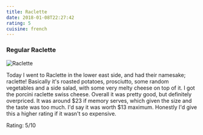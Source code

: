 ```yaml
---
title: Raclette
date: 2018-01-08T22:27:42
rating: 5
cuisine: french
---
```


### Regular Raclette
![Raclette](/blog/raclette.jpg)

Today I went to Raclette in the lower east side, and had their namesake; raclette! Basically it's roasted potatoes, prosciutto, some random vegetables and a side salad, with some very melty cheese on top of it. I got the porcini raclette swiss cheese. Overall it was pretty good, but definitely overpriced. It was around $23 if memory serves, which given the size and the taste was too much. I'd say it was worth $13 maximum. Honestly I'd give this a higher rating if it wasn't so expensive.

Rating: 5/10